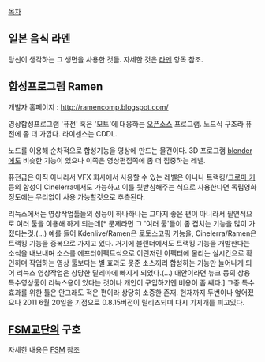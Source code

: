[[목차]]

== 일본 음식 라멘 ==
당신이 생각하는 그 생면을 사용한 것들. 자세한 것은 [[라멘]] 항목 참조.

== 합성프로그램 Ramen ==
개발자 홈페이지 : http://ramencomp.blogspot.com/

영상합성프로그램 '퓨전' 혹은 '모토'에 대응하는 [[오픈소스]] 프로그램.
노드식 구조라 퓨전에 좀 더 가깝다.
라이센스는 CDDL.

노드를 이용해 순차적으로 합성기능을 영상에 만드는 물건이다.
3D 프로그램 [[blender]]에도 비슷한 기능이 있으나 이쪽은 영상편집쪽에 좀 더 집중하는 레벨.

퓨전급은 아직 아니라서 VFX 회사에서 사용할 수 있는 레벨은 아니나 트랙킹/[[크로마 키]] 등의 합성이 Cinelerra에서도 가능하고 이를 뒷받침해주는 식으로 사용한다면 독립영화정도에는 무리없이 사용 가능할것으로 추측된다.

리눅스에서는 영상작업툴들의 성능이 하나하나는 그다지 좋은 편이 아니라서 필연적으로 여러 툴을 이용해 하게 되는데[* 문제라면 그 '여러 툴'들이 좀 겹치는 기능을 많이 가졌다는것.(...) 예를 들어 Kdenlive/Ramen은 로토스코핑 기능을, Cinelerra/Ramen은 트랙킹 기능을 중복으로 가지고 있다. 거기에 블랜더에서도 트랙킹 기능을 개발한다는 소식을 내보내며 소스를 에프터이펙트식으로 이런저런 이펙터에 물리는 실시간으로 확인하며 작업하는 영상 툴보다는 별 효과도 못준 소스끼리 합성하는 기능만 늘어나게 되어 리눅스 영상작업은 상당한 딜레마에 빠지게 되었다.(...) 대안이라면 뉴크 등의 상용 특수영상툴이 리눅스용이 있다는 것이나 개인이 구입하기엔 비용이 좀 쎄다.] 그중 특수효과를 위한 툴은 안그래도 적은 편이라 상당히 소중한 존재.
현재까지 두번이나 엎어졌으나 2011 6월 20일을 기점으로 0.8.15버전이 릴리즈되며 다시 기지개를 펴고있다.

== [[FSM]]교단의 구호 ==

자세한 내용은 [[FSM]] 참조
